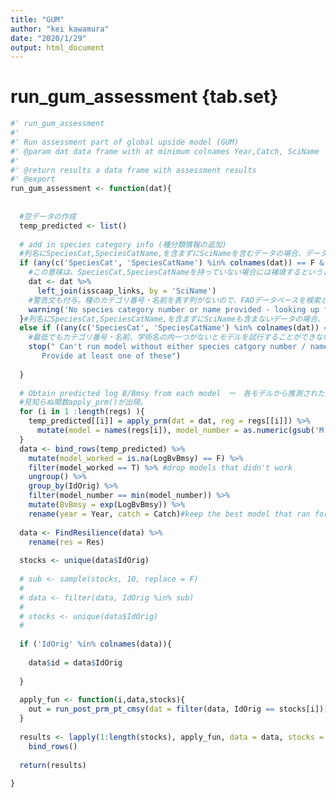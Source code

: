 ```yaml
---
title: "GUM"
author: "kei kawamura"
date: "2020/1/29"
output: html_document
---
```


# run_gum_assessment {tab.set}

```r
#' run_gum_assessment
#'
#' Run assessment part of global upside model (GUM)
#' @param dat data frame with at minimum colnames Year,Catch, SciName
#'
#' @return results a data frame with assessment results
#' @export
run_gum_assessment <- function(dat){
  
  
  #空データの作成
  temp_predicted <- list()
  
  # add in species category info (種分類情報の追加)
  #列名にSpeciesCat,SpeciesCatName,を含まずにSciNameを含むデータの場合、データにisscaap_linksというデータを付与。
  if (any(c('SpeciesCat', 'SpeciesCatName') %in% colnames(dat)) == F & 'SciName' %in% colnames(dat)) {
    #この意味は、SpeciesCat,SpeciesCatNameを持っていない場合には補填するということでろう。
    dat <- dat %>%
      left_join(isscaap_links, by = 'SciName')
    #警告文も付与。種のカテゴリ番号・名前を表す列がないので、FAOデータベースを検索と言っている。
    warning('No species category number or name provided - looking up from FAO database')
  }#列名にSpeciesCat,SpeciesCatName,を含まずにSciNameも含まないデータの場合、試行を停止して警告文を発している。
  else if ((any(c('SpeciesCat', 'SpeciesCatName') %in% colnames(dat)) == F & ('SciName' %in% colnames(dat)) == F)){
    #最低でもカテゴリ番号・名前、学術名の内一つがないとモデルを試行することができないと言っている
    stop(" Can't run model without either species catgory number / name (SpeciesCat/SpeciesCatName) and/or scientific name.
       Provide at least one of these")
    
  }
  
  # Obtain predicted log B/Bmsy from each model　ー　各モデルから推測された対数B/Bmsyを取得する
  #見知らぬ関数apply_prm()が出現。
  for (i in 1 :length(regs) ){
    temp_predicted[[i]] = apply_prm(dat = dat, reg = regs[[i]]) %>%
      mutate(model = names(regs[i]), model_number = as.numeric(gsub('M','',model)))
  }
  data <- bind_rows(temp_predicted) %>%
    mutate(model_worked = is.na(LogBvBmsy) == F) %>%
    filter(model_worked == T) %>% #drop models that didn't work
    ungroup() %>%
    group_by(IdOrig) %>%
    filter(model_number == min(model_number)) %>%
    mutate(BvBmsy = exp(LogBvBmsy)) %>%
    rename(year = Year, catch = Catch)#keep the best model that ran for each fishery
  
  data <- FindResilience(data) %>%
    rename(res = Res)
  
  stocks <- unique(data$IdOrig)
  
  # sub <- sample(stocks, 10, replace = F)
  #
  # data <- filter(data, IdOrig %in% sub)
  #
  # stocks <- unique(data$IdOrig)
  #
  
  if ('IdOrig' %in% colnames(data)){
    
    data$id = data$IdOrig
    
  }
  
  apply_fun <- function(i,data,stocks){
    out = run_post_prm_pt_cmsy(dat = filter(data, IdOrig == stocks[i]))$CatchMSY
  }
  
  results <- lapply(1:length(stocks), apply_fun, data = data, stocks = stocks) %>%
    bind_rows()
  
  return(results)
  
}

```